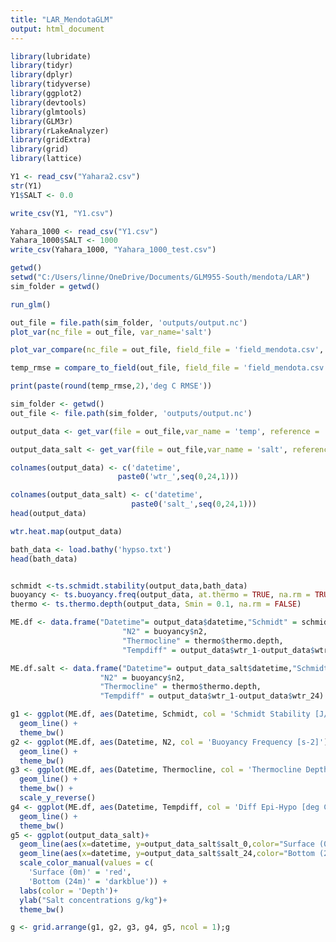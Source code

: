 ```yaml
---
title: "LAR_MendotaGLM"
output: html_document
---
```



```r
library(lubridate)
library(tidyr)
library(dplyr)
library(tidyverse)
library(ggplot2)
library(devtools)
library(glmtools)
library(GLM3r)
library(rLakeAnalyzer)
library(gridExtra)
library(grid)
library(lattice)
```
```r
Y1 <- read_csv("Yahara2.csv") 
str(Y1)
Y1$SALT <- 0.0

write_csv(Y1, "Y1.csv")

Yahara_1000 <- read_csv("Y1.csv")
Yahara_1000$SALT <- 1000
write_csv(Yahara_1000, "Yahara_1000_test.csv")

```


```r
getwd()
setwd("C:/Users/linne/OneDrive/Documents/GLM955-South/mendota/LAR")
sim_folder = getwd()

run_glm()

out_file = file.path(sim_folder, 'outputs/output.nc')
plot_var(nc_file = out_file, var_name='salt')

plot_var_compare(nc_file = out_file, field_file = 'field_mendota.csv', var_name = 'temp')

temp_rmse = compare_to_field(out_file, field_file = 'field_mendota.csv', metric='water.temperature', as_value=F, precision = 'hours')

print(paste(round(temp_rmse,2),'deg C RMSE'))


```






```r
sim_folder <- getwd()
out_file <- file.path(sim_folder, 'outputs/output.nc')

output_data <- get_var(file = out_file,var_name = 'temp', reference = 'surface',z_out = seq(0,24,1))

output_data_salt <- get_var(file = out_file,var_name = 'salt', reference = 'surface',z_out = seq(0,24,1))

colnames(output_data) <- c('datetime',
                        paste0('wtr_',seq(0,24,1)))

colnames(output_data_salt) <- c('datetime',
                           paste0('salt_',seq(0,24,1)))
head(output_data)

wtr.heat.map(output_data)

bath_data <- load.bathy('hypso.txt')
head(bath_data)


schmidt <-ts.schmidt.stability(output_data,bath_data)
buoyancy <- ts.buoyancy.freq(output_data, at.thermo = TRUE, na.rm = TRUE)
thermo <- ts.thermo.depth(output_data, Smin = 0.1, na.rm = FALSE)

ME.df <- data.frame("Datetime"= output_data$datetime,"Schmidt" = schmidt$schmidt.stability, 
                         "N2" = buoyancy$n2, 
                         "Thermocline" = thermo$thermo.depth, 
                         "Tempdiff" = output_data$wtr_1-output_data$wtr_24)

ME.df.salt <- data.frame("Datetime"= output_data_salt$datetime,"Schmidt" = schmidt$schmidt.stability, 
                    "N2" = buoyancy$n2, 
                    "Thermocline" = thermo$thermo.depth, 
                    "Tempdiff" = output_data$wtr_1-output_data$wtr_24)

g1 <- ggplot(ME.df, aes(Datetime, Schmidt, col = 'Schmidt Stability [J/m2]')) +
  geom_line() +
  theme_bw()
g2 <- ggplot(ME.df, aes(Datetime, N2, col = 'Buoyancy Frequency [s-2]')) +
  geom_line() +
  theme_bw()
g3 <- ggplot(ME.df, aes(Datetime, Thermocline, col = 'Thermocline Depth [m]')) +
  geom_line() +
  theme_bw() +
  scale_y_reverse()
g4 <- ggplot(ME.df, aes(Datetime, Tempdiff, col = 'Diff Epi-Hypo [deg C]')) +
  geom_line() +
  theme_bw()
g5 <- ggplot(output_data_salt)+
  geom_line(aes(x=datetime, y=output_data_salt$salt_0,color="Surface (0m)"))+
  geom_line(aes(x=datetime, y=output_data_salt$salt_24,color="Bottom (24m)"))+
  scale_color_manual(values = c(
    'Surface (0m)' = 'red',
    'Bottom (24m)' = 'darkblue')) +
  labs(color = 'Depth')+
  ylab("Salt concentrations g/kg")+
  theme_bw()

g <- grid.arrange(g1, g2, g3, g4, g5, ncol = 1);g
```